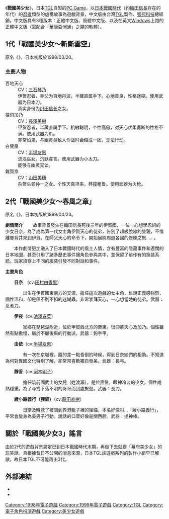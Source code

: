 《'''戰國美少女'''》，日本[[TGL|TGL]]自製的[[PC_Game|PC Game]]，以[[日本戰國時代|日本戰國時代]]（約[[織田信長|織田信長]]存在的年代）的[[忍者|忍者]]類型的虛構故事為遊戲背景，中文版由台灣[[TGL|TGL]]製作、[[智冠科技|智冠科技]]總經銷。中文版具有3種版本：正體中文版、簡體中文版、以及在英文[[Windows|Windows]]上跑的正體中文版（需配合「華康亞洲通」之類的軟體）。

==1代「戰國美少女～斬斷雲空」==
原名《{{lang|ja|戦国美少女絵巻　空を斬る!!}}》，日本初版於1998/03/20。
===主要人物===
;百地天心
:CV：[[三石琴乃|三石琴乃]]
:伊贺忍者，养父为百地丹波，半藏直属手下。心地善良，性格迷糊。使用武器为日本刀。
:真实身份为[[织田信长|织田信长]]之女。
;猿飛加乃
:CV：[[長澤美樹|長澤美樹]]
:甲贺忍者，半藏直属手下。机敏聪明，个性高傲，对天心优柔寡断的性格不满。使用武器为爪。
:非常怕鬼，与幽灵类敌人作战时会缩成一团，无法行动。
;白鷺泉
:CV：[[半場友惠|半場友惠]]
:流浪巫女。沉默寡言。使用武器为小太刀。
:能够与幽灵交谈。
;雜賀京
:CV：[[山田美穗|山田美穗]]
:杂贺头领孙一之女。个性天真坦率，莽撞粗鲁。使用武器为火枪。

==2代「戰國美少女～春風之章」==
原名《{{lang|ja|戦国美少女絵巻 空を斬る!!　～春風の章～}}》，日本初版於1999/04/23。

'''劇情簡介'''
　　故事背景發生在織田信長死後三年的伊賀國，一位一心想學忍術的少女日奈，為了成為第一代女主角伊賀天心的徒弟，告別了超級脫線的雙親，不惜離鄉背井來到伊賀。在師父天心的命令下，開始展開周遊各國的修練之旅……。

　　本作劇情更加融入了日本戰國時代的風土人情，含有豐富的隱藏事件和遼闊的日本地圖，甚至引用了諸多歷史事件讓角色參與其中，並保留了前作有的換裝系統。玩家須穿上不同的服裝引發不同對話和事件。

'''主要角色'''

　　'''日奈　'''(cv:[[田村由香里|田村由香里]]）

　　　　出生在伊賀國東南方的安濃，擔任這次遊戲的女主角，雖說正義感強烈、個性溫和，卻是個不則不扣的迷糊蟲。非常崇拜天心，一心想當她的徒弟。武器：忍者刀。

　　'''伊夜'''（cv:[[池澤春菜|池澤春菜]]）

　　　　家鄉在琵琶湖附近，位於甲賀西北方的栗東。很仰慕天心及加乃。個性雖然有點傲慢，屬於不顧後果的行動派。武器：鉤手甲。

　　'''由依'''（cv:[[半場友惠|半場友惠]]）

　　　　有一次在京城裡，餓的差一點昏倒的時候，得到日奈她們的相助。不知道為何對異國文化特別了解，卻常常喜歡獨自發呆。武器：長弓。

　　'''靜香'''（cv:[[河本明子|河本明子]]）

　　　　擔任筑前國武士的女兒（姓渡瀨），是位黑髮，眼神冷淡的少女，個性成熟穩重。為了尋找下落不明的哥哥而到處旅遊。武器：長刀。

　　'''綾小路義行（狸貓）'''（cv:[[龍田直樹|龍田直樹]]）

　　　　日奈及時救了被關到界港籠子裡的狸貓，本名好像叫…「綾小路義行」，平常會變身為美男子行動。說話的口音好像是關西腔。武器：提神棒。

==關於「戰國美少女3」謠言==
由於2代的遊戲背景設定已到日本戰國時代末期，再做下去就變「幕府美少女」的玩笑話。且根據昔日不公開的消息來源，日本TGL該遊戲系列的製作小組早已解散，故日本TGL不可能再出3代。

==外部連結==
* {{Cite web |url=http://www.tgl.com.tw/games/sengoku/story.htm |title=戰國美少女∼斬斷雲空介紹 |access-date=2008-12-05 |archive-url=https://web.archive.org/web/20010331191143/http://www.tgl.com.tw/games/sengoku/story.htm |archive-date=2001-03-31 |dead-url=yes }}
* {{Cite web |url=http://www.tgl.com.tw/games/sengoku2/story.htm |title=戰國美少女２∼斬斷雲空∼春風之章介紹 |access-date=2008-12-05 |archive-url=https://web.archive.org/web/20010124043100/http://www.tgl.com.tw/games/sengoku2/story.htm |archive-date=2001-01-24 |dead-url=yes }}

{{DEFAULTSORT:Sengoku Bishoujo}}
[[Category:1998年電子遊戲|Category:1998年電子遊戲]]
[[Category:1999年電子遊戲|Category:1999年電子遊戲]]
[[Category:TGL|Category:TGL]]
[[Category:電子角色扮演遊戲|Category:電子角色扮演遊戲]]
[[Category:美少女遊戲|Category:美少女遊戲]]